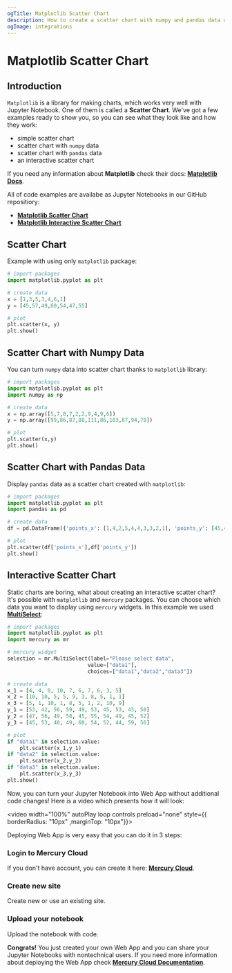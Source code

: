 ```yaml
---
ogTitle: Matplotlib Scatter Chart 
description: How to create a scatter chart with numpy and pandas data using the matplotlib (Python package) in Jupyter Notebook.
ogImage: integrations
---
```



# Matplotlib Scatter Chart

## Introduction

`Matplotlib` is a library for making charts, which works very well with Jupyter Notebook. One of them is called a **Scatter Chart**. We've got a few examples ready to show you, so you can see what they look like and how they work: 

- simple scatter chart 
- scatter chart with `numpy` data
- scatter chart with `pandas` data
- an interactive scatter chart 

If you need any information about **Matplotlib** check their docs: [**Matplotlib Docs**](https://matplotlib.org/stable/index.html).

All of code examples are availabe as Jupyter Notebooks in our GitHub repositiory:

- [**Matplotlib Scatter Chart**](https://github.com/mljar/mercury-integrations/blob/main/visualizations/matplotlib/matplotlib-scatter-chart.ipynb)
- [**Matplotlib Interactive Scatter Chart**](https://github.com/mljar/mercury-integrations/blob/main/visualizations/matplotlib/matplotlib-interactive-scatter-chart.ipynb)

## Scatter Chart

Example with using only `matplotlib` package: 

```python
# import packages
import matplotlib.pyplot as plt

# create data
x = [1,3,5,3,4,6,1]
y = [45,57,49,60,54,47,55]

# plot 
plt.scatter(x, y)
plt.show()
```

<Screenshot src={simplechartPng} alt="Simple matplotlib scatter chart." />

## Scatter Chart with Numpy Data 

You can turn `numpy` data into scatter chart thanks to `matplotlib` library:

```python 
# import packages 
import matplotlib.pyplot as plt
import numpy as np

# create data
x = np.array([5,7,8,7,2,2,9,4,9,6])
y = np.array([99,86,87,88,111,86,103,87,94,78])

# plot
plt.scatter(x,y)
plt.show()
```

<Screenshot src={numpychartPng} alt="Matplotlib scatter chart with numpy data." />

## Scatter Chart with Pandas Data

Display `pandas` data as a scatter chart created with `matplotlib`:

```python 
# import packages 
import matplotlib.pyplot as plt
import pandas as pd

# create data
df = pd.DataFrame({'points_x': [1,4,2,5,4,4,3,3,2,1], 'points_y': [45,47,65,56,49,63,57,42,58,61]})

# plot
plt.scatter(df['points_x'],df['points_y'])
plt.show()
```

<Screenshot src={pandaschartPng} alt="Matplotlib scatter chart with panads data." />

## Interactive Scatter Chart

Static charts are boring, what about creating an interactive scatter chart? It's possible with `matplotlib` and `mercury` packages. You can choose which data you want to display using `mercury` widgets. In this example we used [**MultiSelect**](https://runmercury.com/docs/input-widgets/multiselect/):

```python 
# import packages 
import matplotlib.pyplot as plt
import mercury as mr
```

```python 
# mercury widget 
selection = mr.MultiSelect(label="Please select data", 
                          value=["data1"], 
                          choices=["data1","data2","data3"])
```

```python
# create data
x_1 = [4, 4, 8, 10, 7, 6, 7, 6, 3, 5]
x_2 = [10, 10, 5, 5, 9, 3, 8, 5, 1, 1]
x_3 = [5, 1, 10, 1, 8, 5, 1, 2, 10, 9]
y_1 = [53, 42, 56, 59, 49, 53, 45, 53, 43, 50]
y_2 = [47, 56, 49, 58, 45, 55, 54, 49, 45, 52]
y_3 = [45, 53, 40, 49, 60, 54, 52, 44, 59, 56]

# plot
if "data1" in selection.value:
    plt.scatter(x_1,y_1)
if "data2" in selection.value:
    plt.scatter(x_2,y_2)
if "data3" in selection.value:
    plt.scatter(x_3,y_3)
plt.show()
```

Now, you can turn your Jupyter Notebook into Web App without additional code changes! Here is a video which presents how it will look:

<video width="100%" autoPlay loop controls preload="none" style={{ borderRadius: "10px" ,marginTop: "10px"}}>
  <source
    src="/images/integrations/matplotlib/scatter-chart/matplotlib-mercury.mp4"
    type="video/mp4"
  />
</video>

Deploying Web App is very easy that you can do it in 3 steps:

<div className="steps-container">

### Login to Mercury Cloud

If you don't have account, you can create it here: [**Mercury Cloud**](https://cloud.runmercury.com/register).

### Create new site

Create new or use an existing site. 

### Upload your notebook

Upload the notebook with code.

</div>

**Congrats!** You just created your own Web App and you can share your Jupyter Notebooks with nontechnical users. If you need more information about deploying the Web App check [**Mercury Cloud Documentation**](https://runmercury.com/docs/cloud/).